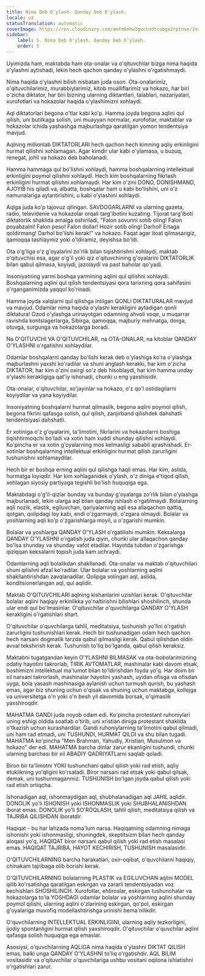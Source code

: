 ```yaml
---
title: Nima Deb O'ylash. Qanday Deb O'ylash.
locale: uz
statusTranslation: automatic
coverImage: https://res.cloudinary.com/xmfm6mhw3gwctndtcubgx2rptnae/image/upload/v1740337243/small_cover_educacion_fundamental_a051170f1c.webp
sidebar:
    label: 5. Nima Deb O'ylash. Qanday Deb O'ylash.
    order: 5
---
```

Uyimizda ham, maktabda ham ota-onalar va o'qituvchilar bizga nima haqida o'ylashni aytishadi, lekin hech qachon qanday o'ylashni o'rgatishmaydi.

Nima haqida o'ylashni bilish nisbatan juda oson. Ota-onalarimiz, o'qituvchilarimiz, murabbiylarimiz, kitob mualliflarimiz va hokazo, har biri o'zicha diktator, har biri bizning ularning diktantlari, talablari, nazariyalari, xurofotlari va hokazolar haqida o'ylashimizni xohlaydi.

Aql diktatorlari begona o'tlar kabi ko'p. Hamma joyda begona aqlini qul qilish, uni butilkaga solish, uni muayyan normalar, xurofotlar, maktablar va hokazolar ichida yashashga majburlashga qaratilgan yomon tendentsiya mavjud.

Aqlning millionlab DIKTATORLARI hech qachon hech kimning aqliy erkinligini hurmat qilishni xohlamagan. Agar kimdir ular kabi o'ylamasa, u buzuq, renegat, johil va hokazo deb baholanadi.

Hamma hammaga qul bo'lishni xohlaydi, hamma boshqalarning intellektual erkinligini poymol qilishni xohlaydi. Hech kim boshqalarning fikrlash erkinligini hurmat qilishni xohlamaydi. Har kim o'zini DONO, DONISHMAND, AJOYIB his qiladi va, albatta, boshqalar ham u kabi bo'lishini, uni o'z namunalariga aylantirishini, u kabi o'ylashini xohlaydi.

Aqlga juda ko'p tajovuz qilingan. SAVDOGARLARNI va ularning gazeta, radio, televidenie va hokazolar orqali targ'ibotini kuzating. Tijorat targ'iboti diktatorlik shaklida amalga oshiriladi, "Falon sovunni sotib oling! Falon poyabzalni! Falon peso! Falon dollar! Hozir sotib oling! Darhol! Ertaga qoldirmang! Darhol bo'lishi kerak!" va hokazo. Faqat agar itoat qilmasangiz, qamoqqa tashlaymiz yoki o'ldiramiz, deyishsa bo'ldi.

Ota o'g'liga o'z g'oyalarini zo'rlik bilan tiqishtirishni xohlaydi, maktab o'qituvchisi esa, agar o'g'il yoki qiz o'qituvchining g'oyalarini DIKTATORLIK bilan qabul qilmasa, koyiydi, jazolaydi va past baholar qo'yadi.

Insoniyatning yarmi boshqa yarmining aqlini qul qilishni xohlaydi. Boshqalarning aqlini qul qilish tendentsiyasi qora tarixning qora sahifasini o'rganganimizda yaqqol ko'rinadi.

Hamma joyda xalqlarni qul qilishga intilgan QONLI DIKTATURALAR mavjud va mavjud. Odamlar nima haqida o'ylashi kerakligini aytadigan qonli diktatura! Ozod o'ylashga urinayotgan odamning ahvoli voqe, u muqarrar ravishda kontslagerlarga, Sibirga, qamoqqa, majburiy mehnatga, dorga, otuvga, surgunga va hokazolarga boradi.

Na O'QITUVCHI VA O'QITUVCHILAR, na OTA-ONALAR, na kitoblar QANDAY O'YLASHNI o'rgatishni xohlaydilar.

Odamlar boshqalarni qanday bo'lishi kerak deb o'ylashiga ko'ra o'ylashga majburlashni yaxshi ko'radilar va shuni anglash kerakki, har kim o'zicha DIKTATOR, har kim o'zini oxirgi so'z deb hisoblaydi, har kim hamma unday o'ylashi kerakligiga qat'iy ishonadi, chunki u eng yaxshisidir.

Ota-onalar, o'qituvchilar, xo'jayinlar va hokazo, o'z qo'l ostidagilarni koyiydilar va yana koyiydilar.

Insoniyatning boshqalarni hurmat qilmaslik, begona aqlini poymol qilish, begona fikrini qafasga solish, qul qilish, zanjirband qilishdek dahshatli tendentsiyasi dahshatli.

Er xotiniga o'z g'oyalarini, ta'limotini, fikrlarini va hokazolarni boshiga tiqishtirmoqchi bo'ladi va xotin ham xuddi shunday qilishni xohlaydi. Ko'pincha er va xotin g'oyalarning mos kelmasligi sababli ajrashishadi. Er-xotinlar boshqalarning intellektual erkinligini hurmat qilish zarurligini tushunishni xohlamaydilar.

Hech bir er boshqa erning aqlini qul qilishga haqli emas. Har kim, aslida, hurmatga loyiqdir. Har kim xohlaganidek o'ylash, o'z diniga e'tiqod qilish, xohlagan siyosiy partiyaga tegishli bo'lish huquqiga ega.

Maktabdagi o'g'il-qizlar bunday va bunday g'oyalarga zo'rlik bilan o'ylashga majburlanadi, lekin ularga aql bilan qanday ishlash o'rgatilmaydi. Bolalarning aqli nozik, elastik, egiluvchan, qariyalarning aqli esa allaqachon qattiq, qotgan, qolipdagi loy kabi, endi o'zgarmaydi, o'zgara olmaydi. Bolalar va yoshlarning aqli ko'p o'zgarishlarga moyil, u o'zgarishi mumkin.

Bolalar va yoshlarga QANDAY O'YLASH o'rgatilishi mumkin. Keksalarga QANDAY O'YLASHNI o'rgatish juda qiyin, chunki ular allaqachon qanday bo'lsa shunday va shunday vafot etadilar. Hayotda tubdan o'zgarishga qiziqqan keksalarni topish juda kam uchraydi.

Odamlarning aqli bolalikdan shakllanadi. Ota-onalar va maktab o'qituvchilari shuni qilishni afzal ko'radilar. Ular bolalar va yoshlarning aqlini shakllantirishdan zavqlanadilar. Qolipga solingan aql, aslida, konditsionerlangan aql, qul aqlidir.

Maktab O'QITUVCHILARI aqlning kishanlarini uzishlari kerak. O'qituvchilar bolalar aqlini haqiqiy erkinlikka yo'naltirishni bilishlari shoshilinch, shunda ular endi qul bo'lmasinlar. O'qituvchilar o'quvchilarga QANDAY O'YLASH kerakligini o'rgatishlari shart.

O'qituvchilar o'quvchilarga tahlil, meditatsiya, tushunish yo'lini o'rgatish zarurligini tushunishlari kerak. Hech bir tushunadigan odam hech qachon hech narsani dogmatik tarzda qabul qilmasligi kerak. Qabul qilishdan oldin avval tekshirish kerak. Tushunish to'liq bo'lganda, qabul qilish keraksiz.

Maktabni tugatgandan keyin O'YLASHNI BILMASAK va ota-bobolarimizning odatiy hayotini takrorlab, TIRIK AVTOMATLAR, mashinalar kabi davom etsak, boshimizni intellektual ma'lumot bilan to'ldirishdan foyda yo'q. Har doim bir xil narsani takrorlash, mashinalar hayotini yashash, uyidan ofisga va ofisdan uyga, bola yasash mashinasiga aylanish uchun turmush qurish, bu yashash emas, agar biz shuning uchun o'qisak va shuning uchun maktabga, kollejga va universitetga o'n yoki o'n besh yil davomida borsak, o'qimaslik yaxshiroqdir.

MAHATMA GANDI juda noyob odam edi. Ko'pincha protestant ruhoniylari uning eshigi oldida soatlab o'tirib, uni xristian diniga protestant shaklida o'tkazish uchun kurashardilar. Gandi ruhoniylarning ta'limotini qabul qilmadi, uni ham rad etmadi, uni TUSHUNDI, HURMAT QILDI va shu bilan tugadi. MAHATMA ko'pincha "Men Brahman, Yahudiy, Xristian, Musulmon va hokazo" der edi. MAHATMA barcha dinlar zarur ekanligini tushundi, chunki ularning barchasi bir xil ABADIY QADRIYATLarni saqlab qoladi.

Biron bir ta'limotni YOKI tushunchani qabul qilish yoki rad etish, aqliy etuklikning yo'qligini ko'rsatadi. Biror narsani rad etsak yoki qabul qilsak, demak, uni tushunmaganmiz. TUSHUNISH bo'lgan joyda qabul qilish yoki rad etish ortiqcha.

Ishonadigan aql, ishonmaydigan aql, shubhalanadigan aql JAHIL aqlidir. DONOLIK yo'li ISHONISH yoki ISHONMASLIK yoki SHUBHALANISHDAN iborat emas. DONOLIK yo'li SO'ROQLASH, tahlil qilish, meditatsiya qilish va TAJRIBA QILISHDAN iboratdir.

Haqiqat - bu har lahzada noma'lum narsa. Haqiqatning odamning nimaga ishonishi yoki ishonmasligi, shuningdek, skeptitsizm bilan hech qanday aloqasi yo'q. HAQIQAT biror narsani qabul qilish yoki rad etish masalasi emas. HAQIQAT TAJRIBA, HAYOT KECHIRISH, TUSHUNISH masalasidir.

O'QITUVCHILARNING barcha harakatlari, oxir-oqibat, o'quvchilarni haqiqiy, chinakam tajribaga olib borishi kerak.

O'QITUVCHILARNING bolalarning PLASTIK va EGILUVCHAN aqlini MODEL qilib ko'rsatishga qaratilgan eskirgan va zararli tendentsiyadan voz kechishlari SHOSHILINCH. Xurofotlar, ehtiroslar, eskirgan tushunchalar va hokazolarga to'la YOSHDAGI odamlar bolalar va yoshlarning aqlini shunday poymol qilishi, ularning aqlini o'zlarining eskirgan, qo'pol, eskirgan g'oyalariga muvofiq modellashtirishga urinishi bema'nilikdir.

O'quvchilarning INTELLEKTUAL ERKINLIGINI, ularning aqliy tezkorligini, ijodiy spontanligini hurmat qilish yaxshiroqdir. O'qituvchilar o'quvchilar aqlini qafasga solish huquqiga ega emaslar.

Asosiysi, o'quvchilarning AQLIGA nima haqida o'ylashni DIKTAT QILISH emas, balki unga QANDAY O'YLASHNI to'liq o'rgatishdir. AQL BILIM vositasidir va o'qituvchilar o'quvchilariga ushbu vositani oqilona ishlatishni o'rgatishlari zarur.

